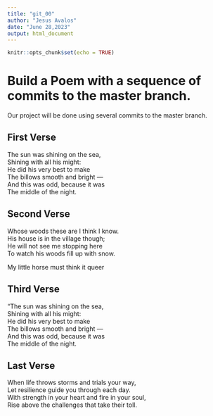 ```yaml
---
title: "git_00"
author: "Jesus Avalos"
date: "June 28,2023"
output: html_document
---
```


```r
knitr::opts_chunk$set(echo = TRUE)
```
# Build a Poem with a sequence of commits to the master branch.
Our project will be done using several commits to the master branch.
<!-- Do not modify or change any text in "!--" bracketed areas such as this --- these are instructions to
you, if you change any of this the git program will notice it and compromise your git merging strategy !-->

## First Verse 
<!--Put the first five lines of a poem by Lewis Carrol in this section!-->

The sun was shining on the sea,   
Shining with all his might:   
He did his very best to make    
The billows smooth and bright —   
And this was odd, because it was    
The middle of the night.    

## Second Verse
<!--Put the first five lines of a poem by Robert Frost here!-->
Whose woods these are I think I know.       
His house is in the village though;       
He will not see me stopping here       
To watch his woods fill up with snow.       
  
My little horse must think it queer       

## Third Verse
<!--Put the first two verses of  and The Walrus the Carpenter here!-->

"The sun was shining on the sea,    
      Shining with all his might:   
He did his very best to make    
      The billows smooth and bright —   
And this was odd, because it was    
      The middle of the night.      

## Last Verse
<!--Put a short poem of your choice 8-20 lines,here!-->

When life throws storms and trials your way,    
Let resilience guide you through each day.    
With strength in your heart and fire in your soul,    
Rise above the challenges that take their toll.   
